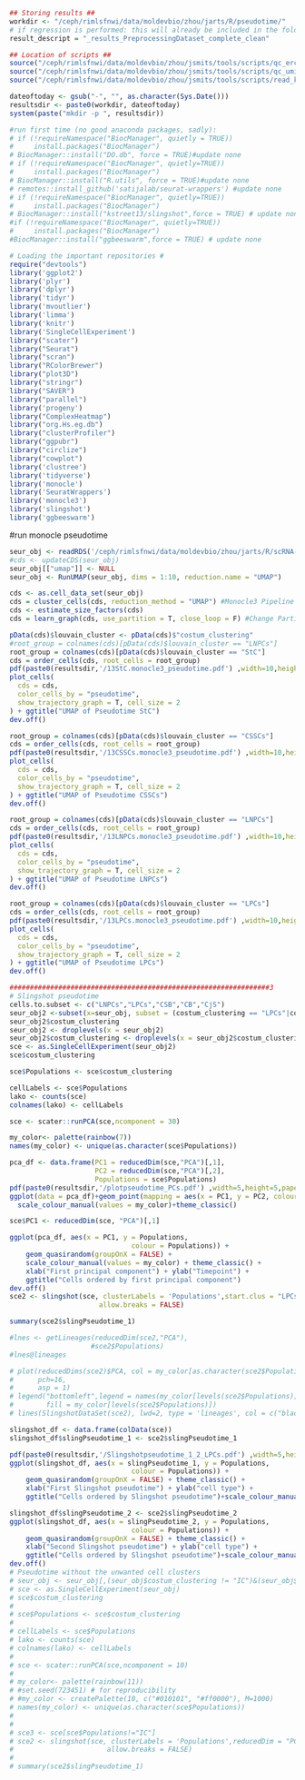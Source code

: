 ```r

## Storing results ##
workdir <- "/ceph/rimlsfnwi/data/moldevbio/zhou/jarts/R/pseudotime/"
# if regression is performed: this will already be included in the folder name
result_descript = "_results_PreprocessingDataset_complete_clean"

## Location of scripts ##
source("/ceph/rimlsfnwi/data/moldevbio/zhou/jsmits/tools/scripts/qc_ercc_384plot.R")
source("/ceph/rimlsfnwi/data/moldevbio/zhou/jsmits/tools/scripts/qc_umis_384plot.R")
source("/ceph/rimlsfnwi/data/moldevbio/zhou/jsmits/tools/scripts/read_kb_dataset_s2s.R")

dateoftoday <- gsub("-", "", as.character(Sys.Date()))
resultsdir <- paste0(workdir, dateoftoday)
system(paste("mkdir -p ", resultsdir))

#run first time (no good anaconda packages, sadly):
# if (!requireNamespace("BiocManager", quietly = TRUE))
#     install.packages("BiocManager")
# BiocManager::install("DO.db", force = TRUE)#update none
# if (!requireNamespace("BiocManager", quietly=TRUE))
#     install.packages("BiocManager")
# BiocManager::install("R.utils", force = TRUE)#update none
# remotes::install_github('satijalab/seurat-wrappers') #update none
# if (!requireNamespace("BiocManager", quietly=TRUE))
#     install.packages("BiocManager")
# BiocManager::install("kstreet13/slingshot",force = TRUE) # update none
#if (!requireNamespace("BiocManager", quietly=TRUE))
#     install.packages("BiocManager")
#BiocManager::install("ggbeeswarm",force = TRUE) # update none

# Loading the important repositories # 
require("devtools")
library('ggplot2')
library('plyr')
library('dplyr')
library('tidyr')
library('mvoutlier')
library('limma')
library('knitr')
library('SingleCellExperiment')
library("scater")
library("Seurat")
library("scran")
library("RColorBrewer")
library("plot3D")
library("stringr")
library("SAVER")
library("parallel")
library('progeny')
library("ComplexHeatmap") 
library("org.Hs.eg.db")
library("clusterProfiler") 
library("ggpubr")
library("circlize")
library("cowplot")
library('clustree')
library('tidyverse')
library('monocle')
library('SeuratWrappers')
library('monocle3')
library('slingshot')
library('ggbeeswarm')

```
#run monocle pseudotime
```r
seur_obj <- readRDS('/ceph/rimlsfnwi/data/moldevbio/zhou/jarts/R/scRNA-seq/lakoRNAannotated.rds')
#cds <- updateCDS(seur_obj)
seur_obj[["umap"]] <- NULL
seur_obj <- RunUMAP(seur_obj, dims = 1:10, reduction.name = "UMAP")

cds <- as.cell_data_set(seur_obj)
cds = cluster_cells(cds, reduction_method = "UMAP") #Monocle3 Pipeline
cds <- estimate_size_factors(cds)
cds = learn_graph(cds, use_partition = T, close_loop = F) #Change Partition and or Close_loop as desired

pData(cds)$louvain_cluster <- pData(cds)$"costum_clustering"
#root_group = colnames(cds)[pData(cds)$louvain_cluster == "LNPCs"]
root_group = colnames(cds)[pData(cds)$louvain_cluster == "StC"]
cds = order_cells(cds, root_cells = root_group)
pdf(paste0(resultsdir,'/13StC.monocle3_pseudotime.pdf') ,width=10,height=10,paper='special') 
plot_cells(
  cds = cds,
  color_cells_by = "pseudotime",
  show_trajectory_graph = T, cell_size = 2
) + ggtitle("UMAP of Pseudotime StC")
dev.off()

root_group = colnames(cds)[pData(cds)$louvain_cluster == "CSSCs"]
cds = order_cells(cds, root_cells = root_group)
pdf(paste0(resultsdir,'/13CSSCs.monocle3_pseudotime.pdf') ,width=10,height=10,paper='special') 
plot_cells(
  cds = cds,
  color_cells_by = "pseudotime",
  show_trajectory_graph = T, cell_size = 2
) + ggtitle("UMAP of Pseudotime CSSCs")
dev.off()

root_group = colnames(cds)[pData(cds)$louvain_cluster == "LNPCs"]
cds = order_cells(cds, root_cells = root_group)
pdf(paste0(resultsdir,'/13LNPCs.monocle3_pseudotime.pdf') ,width=10,height=10,paper='special') 
plot_cells(
  cds = cds,
  color_cells_by = "pseudotime",
  show_trajectory_graph = T, cell_size = 2
) + ggtitle("UMAP of Pseudotime LNPCs")
dev.off()

root_group = colnames(cds)[pData(cds)$louvain_cluster == "LPCs"]
cds = order_cells(cds, root_cells = root_group)
pdf(paste0(resultsdir,'/13LPCs.monocle3_pseudotime.pdf') ,width=10,height=10,paper='special') 
plot_cells(
  cds = cds,
  color_cells_by = "pseudotime",
  show_trajectory_graph = T, cell_size = 2
) + ggtitle("UMAP of Pseudotime LPCs")
dev.off()

################################################################3
# Slingshot pseudotime
cells.to.subset <- c("LNPCs","LPCs","CSB","CB","CjS")
seur_obj2 <-subset(x=seur_obj, subset = (costum_clustering == "LPCs"|costum_clustering == "LNPCs"|costum_clustering == "CB"|costum_clustering == "CSB"|costum_clustering == "CjS"))
seur_obj2$costum_clustering
seur_obj2 <- droplevels(x = seur_obj2)
seur_obj2$costum_clustering <- droplevels(x = seur_obj2$costum_clustering)
sce <- as.SingleCellExperiment(seur_obj2)
sce$costum_clustering

sce$Populations <- sce$costum_clustering

cellLabels <- sce$Populations
lako <- counts(sce)
colnames(lako) <- cellLabels

sce <- scater::runPCA(sce,ncomponent = 30)

my_color<- palette(rainbow(7)) 
names(my_color) <- unique(as.character(sce$Populations))

pca_df <- data.frame(PC1 = reducedDim(sce,"PCA")[,1],
                     PC2 = reducedDim(sce,"PCA")[,2],
                     Populations = sce$Populations)
pdf(paste0(resultsdir,'/plotpseudotime_PCs.pdf') ,width=5,height=5,paper='special') 
ggplot(data = pca_df)+geom_point(mapping = aes(x = PC1, y = PC2, colour = Populations))+
  scale_colour_manual(values = my_color)+theme_classic()

sce$PC1 <- reducedDim(sce, "PCA")[,1]

ggplot(pca_df, aes(x = PC1, y = Populations, 
                              colour = Populations)) +
    geom_quasirandom(groupOnX = FALSE) +
    scale_colour_manual(values = my_color) + theme_classic() +
    xlab("First principal component") + ylab("Timepoint") +
    ggtitle("Cells ordered by first principal component")
dev.off()
sce2 <- slingshot(sce, clusterLabels = 'Populations',start.clus = "LPCs",reducedDim = "PCA",
                      allow.breaks = FALSE)

summary(sce2$slingPseudotime_1)

#lnes <- getLineages(reducedDim(sce2,"PCA"),
                    #sce2$Populations)
#lnes@lineages

# plot(reducedDims(sce2)$PCA, col = my_color[as.character(sce2$Populations)], 
#      pch=16, 
#      asp = 1)
# legend("bottomleft",legend = names(my_color[levels(sce2$Populations)]),  
#        fill = my_color[levels(sce2$Populations)])
# lines(SlingshotDataSet(sce2), lwd=2, type = 'lineages', col = c("black"))

slingshot_df <- data.frame(colData(sce))
slingshot_df$slingPseudotime_1 <- sce2$slingPseudotime_1

pdf(paste0(resultsdir,'/Slingshotpseudotime_1_2_LPCs.pdf') ,width=5,height=5,paper='special') 
ggplot(slingshot_df, aes(x = slingPseudotime_1, y = Populations, 
                              colour = Populations)) +
    geom_quasirandom(groupOnX = FALSE) + theme_classic() +
    xlab("First Slingshot pseudotime") + ylab("cell type") +
    ggtitle("Cells ordered by Slingshot pseudotime")+scale_colour_manual(values = my_color)

slingshot_df$slingPseudotime_2 <- sce2$slingPseudotime_2
ggplot(slingshot_df, aes(x = slingPseudotime_2, y = Populations, 
                              colour = Populations)) +
    geom_quasirandom(groupOnX = FALSE) + theme_classic() +
    xlab("Second Slingshot pseudotime") + ylab("cell type") +
    ggtitle("Cells ordered by Slingshot pseudotime")+scale_colour_manual(values = my_color)
dev.off()
# Pseudotime without the unwanted cell clusters
# seur_obj <- seur_obj[,(seur_obj$costum_clustering != "IC")&(seur_obj$costum_clustering != "FCECs")(seur_obj$costum_clustering != "IC")]
# sce <- as.SingleCellExperiment(seur_obj)
# sce$costum_clustering
# 
# sce$Populations <- sce$costum_clustering
# 
# cellLabels <- sce$Populations
# lako <- counts(sce)
# colnames(lako) <- cellLabels
# 
# sce <- scater::runPCA(sce,ncomponent = 10)
# 
# my_color<- palette(rainbow(11)) 
# #set.seed(723451) # for reproducibility
# #my_color <- createPalette(10, c("#010101", "#ff0000"), M=1000)
# names(my_color) <- unique(as.character(sce$Populations))
# 
# 
# sce3 <- sce[sce$Populations!="IC"]
# sce2 <- slingshot(sce, clusterLabels = 'Populations',reducedDim = "PCA",
#                       allow.breaks = FALSE)
# 
# summary(sce2$slingPseudotime_1)

```
